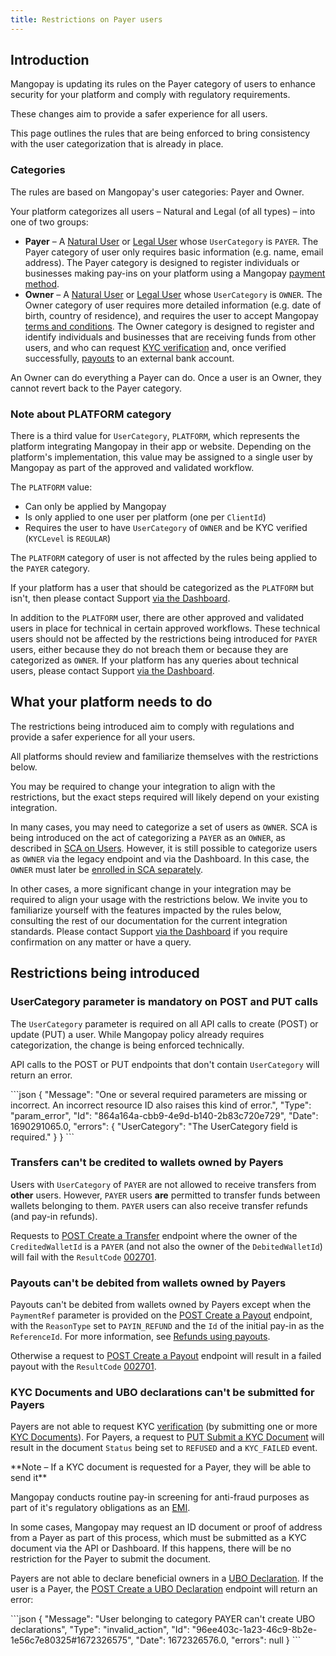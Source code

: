 ```yaml
---
title: Restrictions on Payer users
---
```


## Introduction

Mangopay is updating its rules on the Payer category of users to enhance security for your platform and comply with regulatory requirements.

These changes aim to provide a safer experience for all users.

This page outlines the rules that are being enforced to bring consistency with the user categorization that is already in place.

### Categories

The rules are based on Mangopay's user categories: Payer and Owner.

Your platform categorizes all users – Natural and Legal (of all types) – into one of two groups:

- **Payer** – A [Natural User](/api-reference/users/create-natural-user) or [Legal User](/api-reference/users/create-legal-user) whose `UserCategory` is `PAYER`. The Payer category of user only requires basic information (e.g. name, email address). The Payer category is designed to register individuals or businesses making pay-ins on your platform using a Mangopay [payment method](/guides/payment-methods).
- **Owner** – A [Natural User](/api-reference/users/create-natural-user) or [Legal User](/api-reference/users/create-legal-user) whose `UserCategory` is `OWNER`. The Owner category of user requires more detailed information (e.g. date of birth, country of residence), and requires the user to accept Mangopay [terms and conditions](/guides/users/terms). The Owner category is designed to register and identify individuals and businesses that are receiving funds from other users, and who can request [KYC verification](/guides/users/verification) and, once verified successfully, [payouts](/guides/payouts) to an external bank account.

An Owner can do everything a Payer can do. Once a user is an Owner, they cannot revert back to the Payer category.

### Note about PLATFORM category 
There is a third value for `UserCategory`, `PLATFORM`, which represents the platform integrating Mangopay in their app or website. Depending on the platform's implementation, this value may be assigned to a single user by Mangopay as part of the approved and validated workflow.

The `PLATFORM` value:
- Can only be applied by Mangopay 
- Is only applied to one user per platform (one per `ClientId`)
- Requires the user to have `UserCategory` of `OWNER` and be KYC verified (`KYCLevel` is `REGULAR`)

The `PLATFORM` category of user is not affected by the rules being applied to the `PAYER` category.

If your platform has a user that should be categorized as the `PLATFORM` but isn't, then please contact Support <a href="https://hub.mangopay.com/" target="_blank">via the Dashboard</a>.

In addition to the `PLATFORM` user, there are other approved and validated users in place for technical in certain approved workflows. These technical users should not be affected by the restrictions being introduced for `PAYER` users, either because they do not breach them or because they are categorized as `OWNER`. If your platform has any queries about technical users, please contact Support <a href="https://hub.mangopay.com/" target="_blank">via the Dashboard</a>.

## What your platform needs to do

The restrictions being introduced aim to comply with regulations and provide a safer experience for all your users. 

All platforms should review and familiarize themselves with the restrictions below.

You may be required to change your integration to align with the restrictions, but the exact steps required will likely depend on your existing integration.

In many cases, you may need to categorize a set of users as `OWNER`. SCA is being introduced on the act of categorizing a `PAYER` as an `OWNER`, as described in [SCA on Users](/guides/sca/users). However, it is still possible to categorize users as `OWNER` via the legacy endpoint and via the Dashboard. In this case, the `OWNER` must later be [enrolled in SCA separately](/guides/sca/users#enroll-an-existing-owner).

In other cases, a more significant change in your integration may be required to align your usage with the restrictions below. We invite you to familiarize yourself with the features impacted by the rules below, consulting the rest of our documentation for the current integration standards. Please contact Support <a href="https://hub.mangopay.com/" target="_blank">via the Dashboard</a> if you require confirmation on any matter or have a query.

## Restrictions being introduced

### UserCategory parameter is mandatory on POST and PUT calls

The `UserCategory` parameter is required on all API calls to create (POST) or update (PUT) a user. While Mangopay policy already requires categorization, the change is being enforced technically.

API calls to the POST or PUT endpoints that don't contain `UserCategory` will return an error.

<Accordion title="Example of error that will be returned">
```json
{
  "Message": "One or several required parameters are missing or incorrect. An incorrect resource ID also raises this kind of error.",
    "Type": "param_error",
    "Id": "864a164a-cbb9-4e9d-b140-2b83c720e729",
    "Date": 1690291065.0,
    "errors": {
      "UserCategory": "The UserCategory field is required."
    }
}
```
</Accordion>

### Transfers can't be credited to wallets owned by Payers

Users with `UserCategory` of `PAYER` are not allowed to receive transfers from **other** users. However, `PAYER` users **are** permitted to transfer funds between wallets belonging to them. `PAYER` users can also receive transfer refunds (and pay-in refunds).

Requests to [POST Create a Transfer](/api-reference/transfers/create-transfer) endpoint where the owner of the `CreditedWalletId` is a `PAYER` (and not also the owner of the `DebitedWalletId`) will fail with the `ResultCode` [002701](/errors/codes/002701).

### Payouts can't be debited from wallets owned by Payers

Payouts can't be debited from wallets owned by Payers except when the `PaymentRef` parameter is provided on the [POST Create a Payout](/api-reference/payouts/create-payout) endpoint, with the `ReasonType` set to `PAYIN_REFUND` and the `Id` of the initial pay-in as the `ReferenceId`. For more information, see [Refunds using payouts](/guides/payouts#refunds-using-payouts).

Otherwise a request to [POST Create a Payout](/api-reference/payouts/create-payout) endpoint will result in a failed payout with the `ResultCode` [002701](/errors/codes/002701).

### KYC Documents and UBO declarations can't be submitted for Payers

Payers are not able to request KYC [verification](/guides/users/verification) (by submitting one or more [KYC Documents](/api-reference/kyc-documents/kyc-document-object)). For Payers, a request to [PUT Submit a KYC Document](/api-reference/kyc-documents/submit-kyc-document) will result in the document `Status` being set to `REFUSED` and a `KYC_FAILED` event.

<Note>
**Note – If a KYC document is requested for a Payer, they will be able to send it**

Mangopay conducts routine pay-in screening for anti-fraud purposes as part of it's regulatory obligations as an [EMI](/guides/glossary#electronic-money-institution-emi).

In some cases, Mangopay may request an ID document or proof of address from a Payer as part of this process, which must be submitted as a KYC document via the API or Dashboard. If this happens, there will be no restriction for the Payer to submit the document.
</Note>

Payers are not able to declare beneficial owners in a [UBO Declaration](/api-reference/ubo-declarations/ubo-declaration-object). If the user is a Payer, the [POST Create a UBO Declaration](/api-reference/ubo-declarations/create-ubo-declaration) endpoint will return an error:

<Accordion title="Example of error that will be returned">
```json
{
    "Message": "User belonging to category PAYER can't create UBO declarations",
    "Type": "invalid_action",
    "Id": "96ee403c-1a23-46c9-8b2e-1e56c7e80325#1672326575",
    "Date": 1672326576.0,
    "errors": null
}
```
</Accordion>
